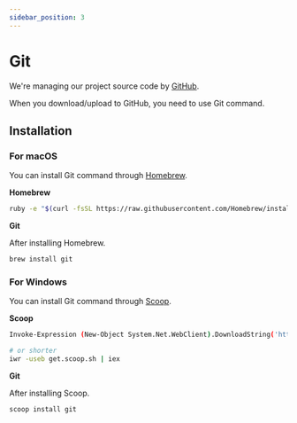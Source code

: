 ```yaml
---
sidebar_position: 3
---
```


# Git

We're managing our project source code by [GitHub](https://github.com/).

When you download/upload to GitHub, you need to use Git command.

## Installation

### For macOS

You can install Git command through [Homebrew](https://brew.sh/).

**Homebrew**

```bash
ruby -e "$(curl -fsSL https://raw.githubusercontent.com/Homebrew/install/master/install)"
```

**Git**

After installing Homebrew.

```bash
brew install git
```

### For Windows

You can install Git command through [Scoop](https://scoop.sh).

**Scoop**

```bash
Invoke-Expression (New-Object System.Net.WebClient).DownloadString('https://get.scoop.sh')

# or shorter
iwr -useb get.scoop.sh | iex
```

**Git**

After installing Scoop.

```bash
scoop install git
```
